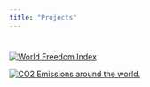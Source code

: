 ```yaml
---
title: "Projects"
---
```


# 

[![World Freedom Index](./projects/freedom_dove.jpg)](./projects/Freedom_Index.qmd)

[![CO2 Emissions around the world.](./projects/planet_earth.jpg)](https://oettj8-benjamin-rubin.shinyapps.io/emissions/)
